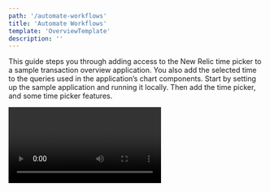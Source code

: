 ```yaml
---
path: '/automate-workflows'
title: 'Automate Workflows'
template: 'OverviewTemplate'
description: ''
---
```


<Intro>

This guide steps you through adding access to the New Relic time picker to a sample transaction overview application. You also add the selected time to the queries used in the application’s chart components. Start by setting up the sample application and running it locally. Then add the time picker, and some time picker features.

<Video id="inyshp3m7r" type="wistia" />

</Intro>
